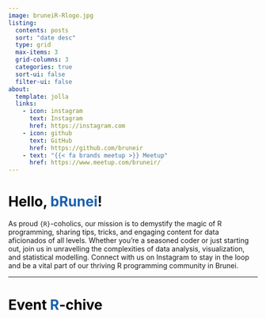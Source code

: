 ```yaml
---
image: bruneiR-Rlogo.jpg
listing:
  contents: posts
  sort: "date desc"
  type: grid
  max-items: 3
  grid-columns: 3
  categories: true
  sort-ui: false
  filter-ui: false
about:
  template: jolla
  links:
    - icon: instagram
      text: Instagram
      href: https://instagram.com
    - icon: github
      text: GitHub
      href: https://github.com/bruneir
    - text: "{{< fa brands meetup >}} Meetup"
      href: https://www.meetup.com/bruneir/    
---
```


# [Hello,]{style="color: black;"} [bRunei]{style="color: #1a61b1;"}!

As proud `{R}`-coholics, our mission is to demystify the magic of R programming, sharing tips, tricks, and engaging content for data aficionados of all levels. Whether you're a seasoned coder or just starting out, join us in unravelling the complexities of data analysis, visualization, and statistical modelling. Connect with us on Instagram to stay in the loop and be a vital part of our thriving R programming community in Brunei.

------------------------------------------------------------------------

::: {#events}
# [Event]{style="color: black;"} [R]{style="color: #1a61b1;"}[-chive]{style="color: black;"}
:::
